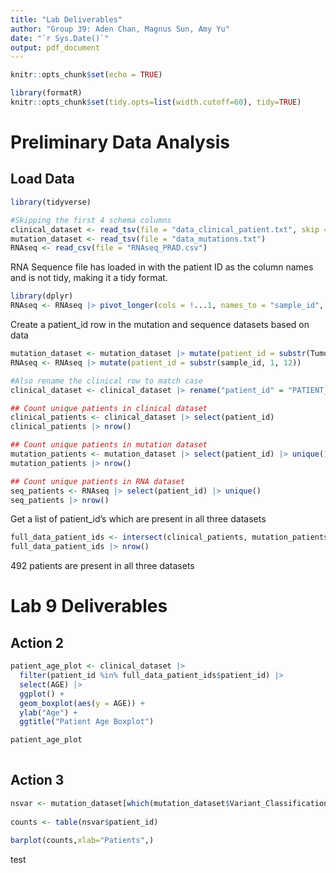 ```yaml
---
title: "Lab Deliverables"
author: "Group 39: Aden Chan, Magnus Sun, Amy Yu"
date: "`r Sys.Date()`"
output: pdf_document
---
```


```r
knitr::opts_chunk$set(echo = TRUE)

library(formatR)
knitr::opts_chunk$set(tidy.opts=list(width.cutoff=60), tidy=TRUE)
```

# Preliminary Data Analysis
## Load Data
```r
library(tidyverse)

#Skipping the first 4 schema columns
clinical_dataset <- read_tsv(file = "data_clinical_patient.txt", skip = 4)
mutation_dataset <- read_tsv(file = "data_mutations.txt")
RNAseq <- read_csv(file = "RNAseq_PRAD.csv")

```
RNA Sequence file has loaded in with the patient ID as the column names and is not tidy, making it a tidy format.
```r
library(dplyr)
RNAseq <- RNAseq |> pivot_longer(cols = !...1, names_to = "sample_id", values_to = "count") |> rename("gene_id" = "...1")
```

Create a patient_id row in the mutation and sequence datasets based on data
```r
mutation_dataset <- mutation_dataset |> mutate(patient_id = substr(Tumor_Sample_Barcode, 1, 12))
RNAseq <- RNAseq |> mutate(patient_id = substr(sample_id, 1, 12))

#Also rename the clinical row to match case
clinical_dataset <- clinical_dataset |> rename("patient_id" = "PATIENT_ID")
```


```r
## Count unique patients in clinical dataset
clinical_patients <- clinical_dataset |> select(patient_id)
clinical_patients |> nrow()

## Count unique patients in mutation dataset
mutation_patients <- mutation_dataset |> select(patient_id) |> unique()
mutation_patients |> nrow()

## Count unique patients in RNA dataset
seq_patients <- RNAseq |> select(patient_id) |> unique()
seq_patients |> nrow()

```

Get a list of patient_id's which are present in all three datasets
```r
full_data_patient_ids <- intersect(clinical_patients, mutation_patients) |> intersect(seq_patients)
full_data_patient_ids |> nrow()
```
492 patients are present in all three datasets

# Lab 9 Deliverables

## Action 2
```r
patient_age_plot <- clinical_dataset |> 
  filter(patient_id %in% full_data_patient_ids$patient_id) |> 
  select(AGE) |>
  ggplot() +
  geom_boxplot(aes(y = AGE)) +
  ylab("Age") +
  ggtitle("Patient Age Boxplot")

patient_age_plot
  
```

## Action 3
```r
nsvar <- mutation_dataset[which(mutation_dataset$Variant_Classification != "Silent"),]
  
counts <- table(nsvar$patient_id)
        
barplot(counts,xlab="Patients",)

```

test

